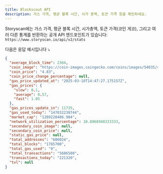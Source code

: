 ```yaml
---
title: Blockscout API
description: 가스 가격, 평균 블록 시간, 시가 총액, 토큰 가격 등을 확인하세요.
---
```


Storyscan에는 가스 가격, 평균 블록 시간, 시가총액, 토큰 가격(코인 게코), 그리고 여러 다른 통계를 반환하는 공개 API 엔드포인트가 있습니다: `https://www.storyscan.io/api/v2/stats`

다음은 응답 예시입니다 ⤵️

```json
{
  "average_block_time": 2364,
  "coin_image": "https://coin-images.coingecko.com/coins/images/54035/small/Transparent_bg.png?1738075331",
  "coin_price": "4.83",
  "coin_price_change_percentage": null,
  "gas_price_updated_at": "2025-03-10T14:47:27.175157Z",
  "gas_prices": {
    "slow": 0.1,
    "average": 0.57,
    "fast": 1.05
  },
  "gas_prices_update_in": 11735,
  "gas_used_today": "147032238744",
  "market_cap": "1209228486.984",
  "network_utilization_percentage": 10.8968948333333,
  "secondary_coin_image": null,
  "secondary_coin_price": null,
  "static_gas_price": null,
  "total_addresses": "686024",
  "total_blocks": "1765700",
  "total_gas_used": "0",
  "total_transactions": "5606580",
  "transactions_today": "221320",
  "tvl": null
}
```
